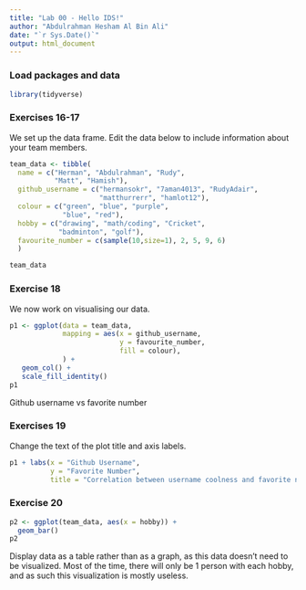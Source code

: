 ```yaml
---
title: "Lab 00 - Hello IDS!"
author: "Abdulrahman Hesham Al Bin Ali"
date: "`r Sys.Date()`"
output: html_document
---
```


### Load packages and data

```r
library(tidyverse) 
```

### Exercises 16-17

We set up the data frame. Edit the data below to include information about your team members.

```r
team_data <- tibble(
  name = c("Herman", "Abdulrahman", "Rudy", 
           "Matt", "Hamish"),
  github_username = c("hermansokr", "7aman4013", "RudyAdair", 
                      "matthurrerr", "hamlot12"), 
  colour = c("green", "blue", "purple", 
             "blue", "red"),
  hobby = c("drawing", "math/coding", "Cricket", 
            "badminton", "golf"),
  favourite_number = c(sample(10,size=1), 2, 5, 9, 6)
  )

team_data
```

### Exercise 18

We now work on visualising our data. 

```r
p1 <- ggplot(data = team_data, 
             mapping = aes(x = github_username, 
                           y = favourite_number,
                           fill = colour), 
             ) +
   geom_col() +
   scale_fill_identity()
p1
```


Github username vs favorite number 

### Exercises 19

Change the text of the plot title and axis labels.

```r
p1 + labs(x = "Github Username", 
          y = "Favorite Number",
          title = "Correlation between username coolness and favorite number coolness")
```

### Exercise 20

```r
p2 <- ggplot(team_data, aes(x = hobby)) +
  geom_bar()
p2
```

Display data as a table rather than as a graph, as this data doesn't need to be visualized. Most of the time, there will only be 1 person with each hobby, and as such this visualization is mostly useless.
